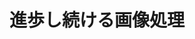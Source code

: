 ﻿---
title: "進歩し続ける画像処理"
category: "工学院"
vol: "67"
interviewee: "奥富・田中"
url: ""
tags: []
pdf: "67-2-okutomi-tanaka.pdf"
career: ""
preface: "現代の先進技術の一つとして、デジタル画像に 関する研究が盛んに行われており、テレビやデジ タルカメラなどの映像機器の性能は著しく向上し ている。また、カメラを用いて取得できる画像情 報は、人間の視覚情報と同様に大きな情報量を持 つため、さまざまな方法で活用されている。 奥富・田中研究室はそのような技術の研究の一 端を担っている。この記事では画像の品質を向上 させるため、また、画像情報を用いて自動車の運 転支援をするため、奥富・田中研究室が行ってい る研究について紹介する。"
---
